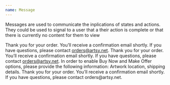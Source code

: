 ```yaml
---
name: Message
---
```


Messages are used to communicate the inplications of states and actions. They
could be used to signal to a user that a their action is complete or that there
is currently no content for them to view

<Playground title="With defaults">
  <Box>
    <Message>
      Thank you for your order. You’ll receive a confirmation email shortly. If
      you have questions, please contact <a href="#">orders@artsy.net</a>.
    </Message>
  </Box>
</Playground>

<Playground title="Variable text size">
  <Box>
    <Message textSize="5">
      Thank you for your order. You’ll receive a confirmation email shortly. If
      you have questions, please contact <a href="#">orders@artsy.net</a>.
    </Message>
  </Box>
</Playground>

<Playground title="Warning variant">
  <Box>
    <Message variant="warning">
      In order to enable Buy Now and Make Offer options, please provide the following information: Artwork location, shipping details.
    </Message>
  </Box>
</Playground>

<Playground title="Info variant">
  <Box>
    <Message variant="info">
      Thank you for your order. You’ll receive a confirmation email shortly. If you have questions, please contact orders@artsy.net.
    </Message>
  </Box>
</Playground>
